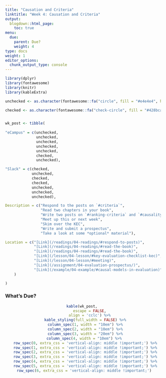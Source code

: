 ```yaml
---
title: "Causation and Criteria"
linktitle: "Week 4: Causation and Criteria"
output:
  blogdown::html_page:
    toc: true
menu:
  due:
    parent: Due?
    weight: 4
type: docs
weight: 1
editor_options: 
  chunk_output_type: console
---
```


```r
library(dplyr)
library(fontawesome)
library(knitr)
library(kableExtra)
```

```r
unchecked <- as.character(fontawesome::fa("circle", fill = "#e4e4e4", height = "15px"))

checked <- as.character(fontawesome::fa("check-circle", fill = "#428bca", height = "15px"))


wk_post <- tibble(
  
"eCampus" = c(unchecked, 
              unchecked,
              unchecked,
              unchecked,
              unchecked,
              checked,
              unchecked),

"Slack" = c(checked,
            unchecked,
            checked,
            checked,
            unchecked,
            unchecked,
            unchecked),

Description = c("Respond to the posts on `#criteria`",
                "Read two chapters in your book",
                "Write two posts on `#ranking-criteria` and `#causality-conundrum`",
                "Meet up this or next week",
                "Skim over the KEC",
                "Write and submit a prospectus",
                "Take a look at some *optional* material"),

Location = c("[Link](/readings/04-readings/#respond-to-posts)",
             "[Link](/readings/04-readings/#read-the-book)",
             "[Link](/readings/04-readings/#read-the-book)",
             "[Link](/lesson/04-lesson/#key-evaluation-checklist-kec)",
             "[Link](/lesson/04-lesson/#meeting)",
             "[Link](/assignment/04-evaluation-prospectus/)",
             "[Link](/example/04-example/#causal-models-in-evaluation)"
    )

)
```


### What's Due?
<center>
```r
kable(wk_post, 
      escape = FALSE,
      align = 'cclc') %>%
  kable_styling(full_width = FALSE) %>%
  column_spec(1, width = "10em") %>%
  column_spec(2, width = "10em") %>%
  column_spec(3, width = "20em") %>%
  column_spec(4, width = "10em") %>% 
  row_spec(0, extra_css = 'vertical-align: middle !important;') %>%
  row_spec(1, extra_css = 'vertical-align: middle !important;') %>%
  row_spec(2, extra_css = 'vertical-align: middle !important;') %>%
  row_spec(3, extra_css = 'vertical-align: middle !important;') %>%
  row_spec(4, extra_css = 'vertical-align: middle !important;') %>%
  row_spec(5, extra_css = 'vertical-align: middle !important;') %>%
  row_spec(6, extra_css = 'vertical-align: middle !important;') 
```
</center>
